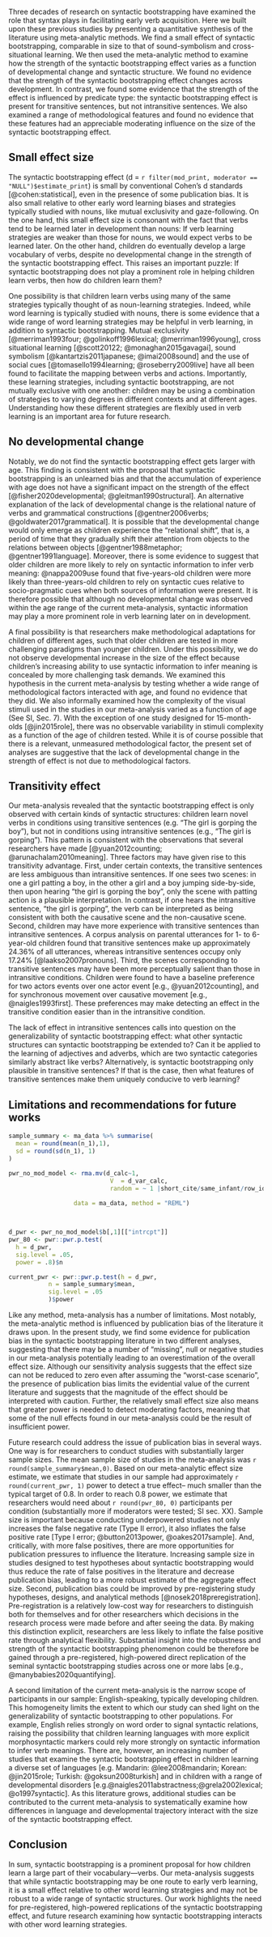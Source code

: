 
Three decades of research on syntactic bootstrapping have examined the role that syntax plays in facilitating early verb acquisition. Here we built upon these previous studies by presenting a quantitative synthesis of the literature using meta-analytic methods. We find a small effect of syntactic bootstrapping, comparable in size to that of sound-symbolism and cross-situational learning.  We then used the meta-analytic method to examine how the strength of the syntactic bootstrapping effect varies as a function of developmental change and syntactic structure.  We found no evidence that the strength of the syntactic bootstrapping effect changes across development. In contrast, we found some evidence that the strength of the effect is influenced by predicate type: the syntactic bootstrapping effect is present for transitive sentences, but not intransitive sentences. We also examined a range of methodological features and found no evidence that these features had an appreciable moderating influence on the size of the syntactic bootstrapping effect.

## Small effect size

The syntactic bootstrapping effect (d = `r filter(mod_print, moderator == "NULL")$estimate_print`) is small by conventional Cohen's d standards [@cohen:statistical], even in the presence of some publication bias. It is also small relative to other early word learning biases and strategies typically studied with nouns, like mutual exclusivity and gaze-following. On the one hand, this small effect size is consonant with the fact that verbs tend to be learned later in development than nouns: If verb learning strategies are weaker than those for nouns, we would expect verbs to be learned later. On the other hand, children do eventually develop a large vocabulary of verbs, despite no developmental change in the strength of the syntactic bootstrapping effect.  This raises an important puzzle: If syntactic bootstrapping does not play a prominent role in helping children learn verbs, then how do children learn them? 

One possibility is that children learn verbs using many of the same strategies typically thought of as noun-learning strategies. Indeed, while word learning is typically studied with nouns, there is some evidence that a wide range of word learning strategies may be helpful in verb learning, in addition to syntactic bootstrapping. Mutual exclusivity [@merriman1993four; @golinkoff1996lexical; @merriman1996young], cross situational learning [@scott20122; @monaghan2015gavagai], sound symbolism [@kantartzis2011japanese; @imai2008sound] and the use of social cues [@tomasello1994learning; @roseberry2009live] have all been found to facilitate the mapping between verbs and actions. Importantly, these learning strategies, including syntactic bootstrapping, are not mutually exclusive with one another: children may be using a combination of strategies to varying degrees in different contexts and at different ages. Understanding how these different strategies are flexibly used in verb learning is an important area for future research.

## No developmental change

Notably, we do not find the syntactic bootstrapping effect gets larger with age. This finding is consistent with the proposal that syntactic bootstrapping is an unlearned bias and that the accumulation of experience with age does not have a significant impact on the strength of the  effect [@fisher2020developmental; @gleitman1990structural]. An alternative explanation of the lack of developmental change is the relational nature of verbs and grammatical constructions [@gentner2006verbs; @goldwater2017grammatical]. It is possible that the developmental change would only emerge as children experience the “relational shift”, that is, a period of time that they gradually shift their attention from objects to the relations between objects [@gentner1988metaphor; @gentner1991language]. Moreover, there is some evidence to suggest that older children are more likely to rely on syntactic information to infer verb meaning: @nappa2009use found that five-years-old children were more likely than three-years-old children to rely on syntactic cues relative to  socio-pragmatic cues when both sources of information were present. It is therefore possible that although no developmental change was observed within the age range of the current meta-analysis, syntactic information may play a more prominent role in verb learning later on in development. 

A final possibility is that researchers make methodological adaptations for children of different ages, such that older children are tested in more challenging paradigms than younger children. Under this possibility, we do not observe developmental increase in the size of the effect because children’s increasing ability to use syntactic information to infer meaning is concealed by more challenging task demands. We examined this hypothesis in the current meta-analysis by testing whether a wide range of methodological factors interacted with age, and found no evidence that they did. We also informally examined how the complexity of the visual stimuli used in the studies in our meta-analysis varied as a function of age (See SI, Sec. 7). With the exception of one study designed for 15-month-olds [@jin2015role], there was no observable variability in stimuli complexity as a function of the age of children tested. While it is of course possible that there is a relevant, unmeasured methodological factor, the present set of analyses are suggestive that the lack of developmental change in the strength of effect is not due to methodological factors. 

## Transitivity effect 

Our meta-analysis revealed that the syntactic bootstrapping effect is only observed with certain kinds of syntactic structures: children learn novel verbs in conditions using transitive sentences (e.g. “The girl is gorping the boy”), but not in conditions using intransitive sentences (e.g., “The girl is gorping”). This pattern is consistent with the observations that several researchers have made [@yuan2012counting; @arunachalam2010meaning]. Three factors may have given rise to this transitivity advantage. First, under certain contexts, the transitive sentences are less ambiguous than intransitive sentences.  If one sees two scenes: in one a girl patting a boy, in the other a girl and a boy jumping side-by-side, then upon hearing “the girl is gorping the boy”, only the scene with patting action is a plausible interpretation. In contrast, if one hears the intransitive sentence, “the girl is gorping”,  the verb can be interpreted as being consistent with both the causative scene and the non-causative scene. Second, children may have more experience with transitive sentences than intransitive sentences. A corpus analysis on parental utterances for 1- to 6-year-old children found that transitive sentences make up approximately 24.36% of all utterances, whereas intransitive sentences occupy only 17.24% [@laakso2007pronouns]. Third, the scenes corresponding to transitive sentences may have been more perceptually salient than those in intransitive conditions. Children were found to have a baseline preference for two actors events over one actor event [e.g., @yuan2012counting], and for synchronous movement over causative movement [e.g., @naigles1993first]. These preferences may make detecting an effect in the transitive condition easier than in the intransitive condition. 

The lack of effect in intransitive sentences calls into question on the generalizability of syntactic bootstrapping effect: what other syntactic structures can syntactic bootstrapping be extended to? Can it be applied to the learning of adjectives and adverbs, which are two syntactic categories similarly abstract like verbs? Alternatively, is syntactic bootstrapping only plausible in transitive sentences? If that is the case, then what features of transitive sentences make them uniquely conducive to verb learning? 

## Limitations and recommendations for future works 

```r
sample_summary <- ma_data %>% summarise(
  mean = round(mean(n_1),1), 
  sd = round(sd(n_1), 1)
)

pwr_no_mod_model <- rma.mv(d_calc~1, 
                            V  = d_var_calc,
                            random = ~ 1 |short_cite/same_infant/row_id, 
                            
                  data = ma_data, method = "REML")



d_pwr <- pwr_no_mod_model$b[,1][["intrcpt"]]
pwr_80 <- pwr::pwr.p.test(
  h = d_pwr, 
  sig.level = .05, 
  power = .8)$n

current_pwr <- pwr::pwr.p.test(h = d_pwr, 
           n = sample_summary$mean, 
           sig.level = .05
           )$power
```

Like any method, meta-analysis has a number of limitations.  Most notably, the meta-analytic method is influenced by publication bias of the literature it draws upon. In the present study, we find some evidence for publication bias in the syntactic bootstrapping literature in two different analyses, suggesting that there may be a number of  “missing”, null or negative studies in our meta-analysis potentially leading to an overestimation of the overall effect size. Although our sensitivity analysis suggests that the effect size can not be reduced to zero even after assuming the “worst-case scenario”, the presence of publication bias limits the evidential value of the current literature and suggests that the magnitude of the effect should be interpreted with caution. Further, the relatively small effect size also means that greater power is needed to detect moderating factors, meaning that some of the null effects found in our meta-analysis could be the result of insufficient power.

Future research could address the issue of publication bias in several ways.  One way is for researchers to conduct studies with substantially larger sample sizes. The mean sample size of studies in the meta-analysis was `r round(sample_summary$mean,0)`. Based on our meta-analytic effect size estimate, we estimate that studies in our sample had approximately `r round(current_pwr, 1)` power to detect a true effect-- much smaller than the typical target of 0.8.  In order to reach 0.8 power, we estimate that researchers would need about `r round(pwr_80, 0)` participants per condition (substantially more if moderators were tested; SI sec. XX). Sample size is important because conducting underpowered studies not only increases the false negative rate (Type II error), it also inflates the false positive rate [Type I error; @button2013power, @oakes2017sample]. And, critically, with more false positives, there are more opportunities for publication pressures to influence the literature. Increasing sample size in studies designed to test hypotheses about syntactic bootstrapping would thus reduce the rate of false positives in the literature and decrease publication bias, leading to a more robust estimate of the aggregate effect size. Second, publication bias could be improved by pre-registering study hypotheses, designs, and analytical methods [@nosek2018preregistration]. Pre-registration is a relatively low-cost way for researchers to distinguish both for themselves and for other researchers which decisions in the research process were made before and after seeing the data. By making this distinction explicit, researchers are less likely to inflate the false positive rate through analytical flexibility. Substantial insight into the robustness and strength of the syntactic bootstrapping phenomenon could be therefore be gained through a pre-registered, high-powered direct replication of the seminal syntactic bootstrapping studies across one or more labs [e.g., @manybabies2020quantifying].   

A second limitation of the current meta-analysis is the narrow scope of participants in our sample: English-speaking, typically developing children. This homogeneity limits the extent to which our study can shed light on the generalizability of syntactic bootstrapping to other populations. For example, English relies strongly on word order to signal syntactic relations, raising the possibility that children learning languages with more explicit morphosyntactic markers could rely more strongly on syntactic information to infer verb meanings. There are, however, an increasing number of studies that examine the syntactic bootstrapping effect in children learning a diverse set of languages [e.g. Mandarin: @lee2008mandarin; Korean: @jin2015role; Turkish: @goksun2008turkish] and in children with a range of developmental disorders [e.g.@naigles2011abstractness;@grela2002lexical; @o1997syntactic]. As this literature grows, additional studies can be contributed to the current meta-analysis to systematically examine how differences in language and developmental trajectory interact with the size of the syntactic bootstrapping effect. 

## Conclusion

In sum, syntactic bootstrapping is a prominent proposal for how children learn a large part of their vocabulary---verbs. Our meta-analysis suggests that while syntactic bootstrapping may be one route to early verb learning, it is a small effect relative to other word learning strategies and may not be robust to a wide range of syntactic structures. Our work highlights the need for pre-registered, high-powered replications of the syntactic bootstrapping effect, and future research examining how syntactic bootstrapping interacts with other word learning strategies.  


